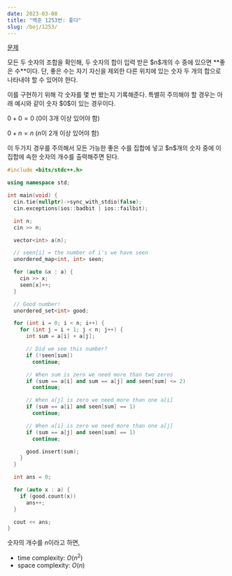 ```yaml
---
date: 2023-03-08
title: "백준 1253번: 좋다"
slug: /boj/1253/
---
```




<MdxLayout>
<SEO title={title} description={title} />
<Container>

<Title>

{title}

<span>{date}</span>

</Title>

<Article>

[문제](https://www.acmicpc.net/problem/1253)

<p>
  모든 두 숫자의 조합을 확인해, 두 숫자의 합이 입력 받은 $n$개의 수 중에 있으면
  **좋은 수**이다. 단, 좋은 수는 자기 자신을 제외한 다른 위치에 있는 숫자 두
  개의 합으로 나타내야 할 수 있어야 한다.
</p>

<p>
  이를 구현하기 위해 각 숫자를 몇 번 봤는지 기록해준다. 특별히 주의해야 할
  경우는 아래 예시와 같이 숫자 $0$이 있는 경우이다.
</p>

$0 + 0 = 0$ ($0$이 $3$개 이상 있어야 함)

$0 + n = n$ ($n$이 $2$개 이상 있어야 함)

<p>
  이 두가지 경우를 주의해서 모든 가능한 좋은 수를 집합에 넣고 $n$개의 숫자 중에
  이 집합에 속한 숫자의 개수를 출력해주면 된다.
</p>

```cpp
#include <bits/stdc++.h>

using namespace std;

int main(void) {
  cin.tie(nullptr)->sync_with_stdio(false);
  cin.exceptions(ios::badbit | ios::failbit);

  int n;
  cin >> n;

  vector<int> a(n);

  // seen[i] = the number of i's we have seen
  unordered_map<int, int> seen;

  for (auto &x : a) {
    cin >> x;
    seen[x]++;
  }

  // Good number!
  unordered_set<int> good;

  for (int i = 0; i < n; i++) {
    for (int j = i + 1; j < n; j++) {
      int sum = a[i] + a[j];

      // Did we see this number?
      if (!seen[sum])
        continue;

      // When sum is zero we need more than two zeros
      if (sum == a[i] and sum == a[j] and seen[sum] <= 2)
        continue;

      // When a[j] is zero we need more than one a[i]
      if (sum == a[i] and seen[sum] == 1)
        continue;

      // When a[i] is zero we need more than one a[j]
      if (sum == a[j] and seen[sum] == 1)
        continue;

      good.insert(sum);
    }
  }

  int ans = 0;

  for (auto x : a) {
    if (good.count(x))
      ans++;
  }

  cout << ans;
}
```

숫자의 개수를 $n$이라고 하면,

- time complexity: $O(n^2)$
- space complexity: $O(n)$

</Article>
</Container>
</MdxLayout>
